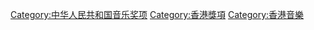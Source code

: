 [[Category:中华人民共和国音乐奖项|Category:中华人民共和国音乐奖项]]
[[Category:香港獎項|Category:香港獎項]]
[[Category:香港音樂|Category:香港音樂]]